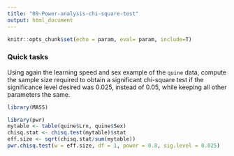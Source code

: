 ```yaml
---
title: "09-Power-analysis-chi-square-test"
output: html_document
---
```


```r
knitr::opts_chunk$set(echo = param, eval= param, include=T)
```

### Quick tasks

Using again the learning speed and sex example of the `quine` data, compute the sample size required to obtain a significant chi-square test if the significance level desired was 0.025, instead of 0.05, while keeping all other parameters the same.

```r
library(MASS)
```

```r
library(pwr)
mytable <- table(quine$Lrn, quine$Sex)
chisq.stat <- chisq.test(mytable)$stat
eff.size <- sqrt(chisq.stat/sum(mytable))
pwr.chisq.test(w = eff.size, df = 1, power = 0.8, sig.level = 0.025)
```
